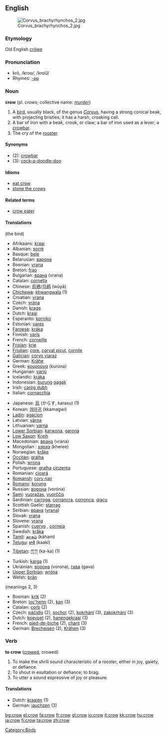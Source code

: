 {{see|Crow}}
{{wikipedia}}
==English==
[[Image:Corvus brachyrhynchos 2.jpg|thumb]]
===Etymology===
Old English ''[[crāwe]]''
===Pronunciation===
*krō, /kroʊ/, /kroU/
*Rhymes: [[Rhymes:English:-əʊ|-əʊ]]

===Noun===
'''crow''' (pl. ''crows''; collective name: ''[[murder]]'')

# A [[bird]], usually black, of the genus ''[[Corvus]]'', having a strong conical beak, with projecting bristles; it has a harsh, croaking call.
# A bar of iron with a beak, crook, or claw; a bar of iron used as a lever; a [[crowbar]].
# The cry of the [[rooster]].


====Synonyms====
*(2): [[crowbar]]
*(3): [[cock-a-doodle-doo]]

==== Idioms ====
*[[eat crow]]
*[[stone the crows]]

==== Related terms ====
*[[crow eater]]

====Translations====
(the bird)
{{top}}
*Afrikaans: [[kraai]]
*Albanian: [[sorrë]] {{f}}
*Basque: [[bele]]
*Belarusian: [[варона]]
*Bosnian: [[vrana]] {{f}}
*Breton: [[frao]] {{f}}
*Bulgarian: [[врана]] (vrana) {{f}}
*Catalan: [[cornella]] {{f}}
*Chinese: [[烏鴉]]/[[乌鸦]] (wūyā)
*[[Chichewa]]: [[khwangwala]] (1)
*Croatian: [[vrana]] {{f}}
*Czech: [[vrána]] {{f}}
*Danish: [[krage]]
*Dutch: [[kraai]] {{m}}
*Esperanto: [[korniko]]
*Estonian: [[vares]]
*[[Faroese]]: [[kráka]]
*Finnish: [[varis]]
*French: [[corneille]] {{f}}
*[[Frisian]]: [[krie]]
*[[Friulian]]: [[çore]], [[corvat piçul]], [[cornile]]
*[[Galician]]: [[corvo viaraz]]
*German: [[Krähe]] {{f}}
*Greek: [[κουρούνα]] {{f}} (kurúna)
*Hungarian: [[varjú]]
*Icelandic: [[kráka]]
*Indonesian: [[burung]] [[gagak]]
*Irish: [[caróg dubh]]
*Italian: [[cornacchia]]
{{mid}}
*Japanese: [[烏]] (からす, karasu) (1)
*Korean: [[까마귀]] (kkamagwi)
*[[Ladin]]: [[agacion]]
*Latvian: [[vārna]]
*Lithuanian: [[varna]]
*[[Lower Sorbian]]: [[karwona]], [[garona]]
*[[Low Saxon]]: [[Kreih]] {{f}}
*Macedonian: [[врана]] (vrana) {{f}}
*Mongolian : [[хэрээ]] (kheree)
*Norwegian: [[kråke]] {{f}}
*[[Occitan]]: [[gralha]]
*Polish: [[wrona]] {{f}}
*Portuguese: [[gralha]] {{f}} [[cinzenta]]
*Romanian: [[cioară]] {{f}}
*[[Romansh]]: [[corv nair]]
*[[Romany]]: [[korung]] {{m}}
*Russian: [[ворона]] (voróna) {{f}}
*[[Sami]]: [[vuoražas]], [[vuorččis]]
*Sardinian: [[carroga]], [[corrancra]], [[corronca]], [[giacu]]
*Scottish Gaelic: [[starrag]]
*Serbian: [[врана]] ([[vrana]])
*Slovak: [[vrana#Slovak|vrana]] {{f}}
*Slovene: [[vrana]] {{f}}
*Spanish: [[cuervo]] {{m}}, [[corneja]] {{f}}
*Swedish: [[kråka]]
*[[Tamil]]: [[காகம்]] (kāham)
*[[Telugu]]: [[కాకి]] (kaaki)
*[[Tibetan]]: [[ཀ་ཀ]] (ka-ka) (1)
*Turkish: [[karga]] (1)
*Ukrainian: [[ворона]] (vorona), [[гава]] (gava)
*[[Upper Sorbian]]: [[wróna]]
*Welsh: [[brân]] {{f}}
{{bottom}}

(meanings 2, 3)
*Bosnian: [[krik]] (2)
*Breton: [[loc'henn]] {{f}} (2), [[kan]] {{m}} (3)
*Catalan: [[corb]] {{m}} (2)
*Czech: [[páčidlo]] {{n}} (2), [[sochor]] {{m}} (2), [[kokrhání]] {{n}} (3), [[zakokrhání]] {{n}} (3) 
*Dutch: [[koevoet]] (2), [[hanengekraai]] (3)
*French: [[pied-de-biche]] {{m}} (2), [[chant]] {{m}} (3)
*German: [[Brecheisen]] {{n}} (2), [[Krähen]] {{n}} (3)

=== Verb ===
'''to crow''' ([[crowed]], crowed)

# To make the shrill sound characteristic of a rooster, either in joy, gaiety, or defiance.
# To shout in exultation or defiance; to brag.
# To utter a sound expressive of joy or pleasure.

==== Translations ====
*Dutch: [[kraaien]] (1)
*German: [[jauchzen]] (3)

[[Category:Birds]]

[[bg:crow]]
[[el:crow]]
[[fa:crow]]
[[fr:crow]]
[[gl:crow]]
[[io:crow]]
[[it:crow]]
[[kk:crow]]
[[hu:crow]]
[[ja:crow]]
[[fi:crow]]
[[ta:crow]]
[[zh:crow]]
